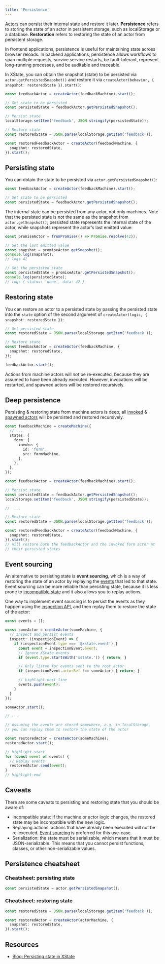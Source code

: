 ```yaml
---
title: 'Persistence'
---
```


[Actors](actors.mdx) can persist their internal state and restore it later. **Persistence** refers to storing the state of an actor in persistent storage, such as localStorage or a database. **Restoration** refers to restoring the state of an actor from persistent storage.

In frontend applications, persistence is useful for maintaining state across browser reloads. In backend applications, persistence allows workflows to span multiple requests, survive service restarts, be fault-tolerant, represent long-running processes, and be auditable and traceable.

In XState, you can obtain the snapshot (state) to be persisted via `actor.getPersistedSnapshot()` and restore it via `createActor(behavior, { snapshot: restoredState }).start()`:

```ts
const feedbackActor = createActor(feedbackMachine).start();

// Get state to be persisted
const persistedState = feedbackActor.getPersistedSnapshot();

// Persist state
localStorage.setItem('feedback', JSON.stringify(persistedState));

// Restore state
const restoredState = JSON.parse(localStorage.getItem('feedback'));

const restoredFeedbackActor = createActor(feedbackMachine, {
  snapshot: restoredState,
}).start();
```

## Persisting state

You can obtain the state to be persisted via `actor.getPersistedSnapshot()`:

```ts
const feedbackActor = createActor(feedbackMachine).start();

// Get state to be persisted
const persistedState = feedbackActor.getPersistedSnapshot();
```

The internal state can be persisted from any actor, not only machines. Note that the persisted state is _not_ the same as the snapshot from `actor.getSnapshot()`; persisted state represents the internal state of the actor, while snapshots represent the actor's last emitted value:

```ts
const promiseActor = fromPromise(() => Promise.resolve(42));

// Get the last emitted value
const snapshot = promiseActor.getSnapshot();
console.log(snapshot);
// logs 42

// Get the persisted state
const persistedState = promiseActor.getPersistedSnapshot();
console.log(persistedState);
// logs { status: 'done', data: 42 }
```

## Restoring state

You can restore an actor to a persisted state by passing the persisted state into the `state` option of the second argument of `createActor(logic, { snapshot: restoredState })`:

```ts
// Get persisted state
const restoredState = JSON.parse(localStorage.getItem('feedback'));

// Restore state
const feedbackActor = createActor(feedbackMachine, {
  snapshot: restoredState,
});

feedbackActor.start();
```

Actions from machine actors will _not_ be re-executed, because they are assumed to have been already executed. However, invocations will be restarted, and spawned actors will be restored recursively.

## Deep persistence

Persisting & restoring state from machine actors is deep; all [invoked](invoke.mdx) & [spawned actors](spawn.mdx) will be persisted and restored recursively.

```ts
const feedbackMachine = createMachine({
  // ...
  states: {
    form: {
      invoke: {
        id: 'form',
        src: formMachine,
      },
    },
  },
});

const feedbackActor = createActor(feedbackMachine).start();

// Persist state
const persistedState = feedbackActor.getPersistedSnapshot();
localStorage.setItem('feedback', JSON.stringify(persistedState));

//  ...

// Restore state
const restoredState = JSON.parse(localStorage.getItem('feedback'));

const restoredFeedbackActor = createActor(feedbackMachine, {
  snapshot: restoredState,
}).start();
// Will restore both the feedbackActor and the invoked form actor at
// their persisted states
```

## Event sourcing

An alternative to persisting state is **event sourcing**, which is a way of restoring the state of an actor by replaying the [events](transitions.mdx) that led to that state. Event sourcing can be more reliable than persisting state, because it is less prone to [incompatible state](#caveats) and it also allows you to replay actions.

One way to implement event sourcing is to persist the events as they happen using the [inspection API](/inspection), and then replay them to restore the state of the actor:

```ts
const events = [];

const someActor = createActor(someMachine, {
  // Inspect and persist events
  inspect: (inspectionEvent) => {
    if (inspectionEvent.type === '@xstate.event') {
      const event = inspectionEvent.event;
      // Ignore XState events
      if (event.type.startsWith('xstate.')) { return; }

      // Only listen for events sent to the root actor
      if (inspectionEvent.actorRef !== someActor) { return; }

      // highlight-next-line
      events.push(event);
    }
  }
});

someActor.start();

// ...

// Assuming the events are stored somewhere, e.g. in localStorage,
// you can replay them to restore the state of the actor

const restoredActor = createActor(someMachine);
restoredActor.start();

// highlight-start
for (const event of events) {
  // Replay events
  restoredActor.send(event);
}
// highlight-end
```

## Caveats

There are some caveats to persisting and restoring state that you should be aware of:

- Incompatible state: if the machine or actor logic changes, the restored state may be incompatible with the new logic.
- Replaying actions: actions that have already been executed will not be re-executed. [Event sourcing](#event-sourcing) is preferred for this use-case.
- Serialization: the state must be serializable, which means that it must be JSON-serializable. This means that you cannot persist functions, classes, or other non-serializable values.

## Persistence cheatsheet

### Cheatsheet: persisting state

```ts
const persistedState = actor.getPersistedSnapshot();
```

### Cheatsheet: restoring state

```ts
const restoredState = JSON.parse(localStorage.getItem('feedback'));

const restoredActor = createActor(actorMachine, {
  snapshot: restoredState,
}).start();
```

## Resources

- [Blog: Persisting state in XState](/blog/2023-10-02-persisting-state)
